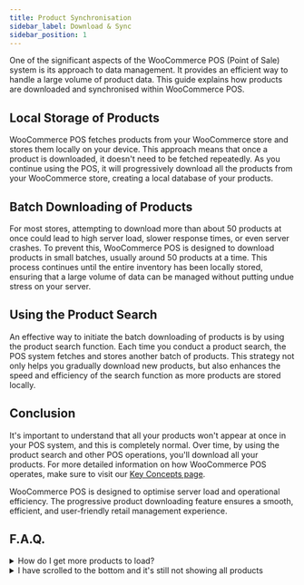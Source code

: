 ```yaml
---
title: Product Synchronisation
sidebar_label: Download & Sync
sidebar_position: 1
---
```


One of the significant aspects of the WooCommerce POS (Point of Sale) system is its approach to data management. It provides an efficient way to handle a large volume of product data. This guide explains how products are downloaded and synchronised within WooCommerce POS.

## Local Storage of Products

WooCommerce POS fetches products from your WooCommerce store and stores them locally on your device. This approach means that once a product is downloaded, it doesn't need to be fetched repeatedly. As you continue using the POS, it will progressively download all the products from your WooCommerce store, creating a local database of your products.

## Batch Downloading of Products

For most stores, attempting to download more than about 50 products at once could lead to high server load, slower response times, or even server crashes. To prevent this, WooCommerce POS is designed to download products in small batches, usually around 50 products at a time. This process continues until the entire inventory has been locally stored, ensuring that a large volume of data can be managed without putting undue stress on your server.

## Using the Product Search

An effective way to initiate the batch downloading of products is by using the product search function. Each time you conduct a product search, the POS system fetches and stores another batch of products. This strategy not only helps you gradually download new products, but also enhances the speed and efficiency of the search function as more products are stored locally.

## Conclusion

It's important to understand that all your products won't appear at once in your POS system, and this is completely normal. Over time, by using the product search and other POS operations, you'll download all your products. For more detailed information on how WooCommerce POS operates, make sure to visit our [Key Concepts page](/#key-concepts).

WooCommerce POS is designed to optimise server load and operational efficiency. The progressive product downloading feature ensures a smooth, efficient, and user-friendly retail management experience.

## F.A.Q.

<details>

<summary>How do I get more products to load?</summary>

Product synchronization in the POS can be triggered in several ways:

- When the POS is first loaded.
- Each time you execute a product search.
- Applying a filter, for example, by category or tag.
- Scrolling to the bottom of the product list.
- Pressing the sync button manually.
- Furthermore, the POS will automatically sync every 10 minutes.

Once all the products are downloaded, future syncs will only fetch the products that have been updated since the last sync.

</details>

<details>

<summary>
  I have scrolled to the bottom and it's still not showing all products
</summary>

There could be a couple of reasons why not all products are showing:

- The POS will hide out-of-stock items by default. This setting can be altered in the product display settings if you wish to show out-of-stock items.

- The WooCommerce REST API is only compatible with the standard WooCommerce product types, which are simple, variable, grouped, and external. If you're using a custom product type, they might not display in the POS.

</details>
